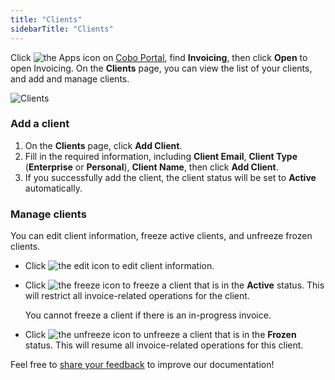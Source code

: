 ```yaml
---
title: "Clients"
sidebarTitle: "Clients"
---
```

Click <img src="/en/images/common/icon_apps.svg" className="icon" alt="the Apps icon"/> on [Cobo Portal](https://portal.cobo.com/login), find **Invoicing**, then click **Open** to open Invoicing. On the **Clients** page, you can view the list of your clients, and add and manage clients.

<img src="/en/images/portal-apps/invoicing/clients.png" className="screenshot_full_screen" alt="Clients"/>

### Add a client

1. On the **Clients** page, click **Add Client**.
2. Fill in the required information, including **Client Email**, **Client Type** (**Enterprise** or **Personal**), **Client Name**, then click **Add Client**. 
3. If you successfully add the client, the client status will be set to **Active** automatically.

### Manage clients

You can edit client information, freeze active clients, and unfreeze frozen clients.

- Click <img src="/en/images/common/icon_edit.svg" className="icon" alt="the edit icon"></img> to edit client information.
- Click <img src="/en/images/common/icon_freeze.svg" className="icon" alt="the freeze icon"></img> to freeze a client that is in the **Active** status. This will restrict all invoice-related operations for the client.

    <Info>You cannot freeze a client if there is an in-progress invoice.</Info>

- Click <img src="/en/images/common/icon_unfreeze.svg" className="icon" alt="the unfreeze icon"></img> to unfreeze a client that is in the **Frozen** status. This will resume all invoice-related operations for this client.

<Tip>Feel free to [share your feedback](https://forms.zohopublic.com/cobo/form/DocumentFeedbackForm/formperma/QvLOhxJv1_JMsJ-1dleZ8Itb_7rzN-LtgvsDdxosoVI?referrername=manuals) to improve our documentation!</Tip>
